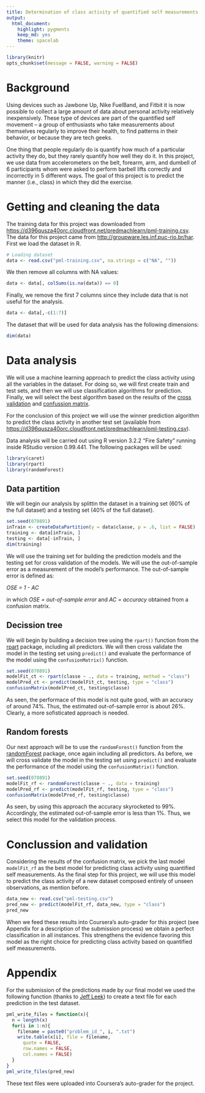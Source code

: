 ```yaml
---
title: Determination of class activity of quantified self measurements using a machine learning approach
output: 
  html_document: 
    highlight: pygments
    keep_md: yes
    theme: spacelab
---
```


 
```r
library(knitr)
opts_chunk$set(message = FALSE, warning = FALSE)
```

# Background
Using devices such as Jawbone Up, Nike FuelBand, and Fitbit it is now possible to collect a large amount of data about personal activity relatively inexpensively. These type of devices are part of the quantified self movement -- a group of enthusiasts who take measurements about themselves regularly to improve their health, to find patterns in their behavior, or because they are tech geeks.

One thing that people regularly do is quantify how much of a particular activity they do, but they rarely quantify how well they do it. In this project, we use data from accelerometers on the belt, forearm, arm, and dumbell of 6 participants whom were asked to perform barbell lifts correctly and incorrectly in 5 different ways. The goal of this project is to predict the manner (i.e., class) in which they did the exercise.

# Getting and cleaning the data 
The training data for this project was downloaded from [https://d396qusza40orc.cloudfront.net/predmachlearn/pml-training.csv](https://d396qusza40orc.cloudfront.net/predmachlearn/pml-training.csv). The data for this project came from [http://groupware.les.inf.puc-rio.br/har](http://groupware.les.inf.puc-rio.br/har). First we load the dataset in R.

```r
# Loading dataset
data <- read.csv("pml-training.csv", na.strings = c("NA", ""))
```

We then remove all columns with NA values:

```r
data <- data[, colSums(is.na(data)) == 0]
```

Finally, we remove the first 7 columns since they include data that is not useful for the analysis.

```r
data <- data[,-c(1:7)]
```

The dataset that will be used for data analysis has the following dimensions:

```r
dim(data)
```

# Data analysis
We will use a machine learning approach to predict the class activity using all the variables in the dataset. For doing so, we will first create train and test sets, and then we will use classification algorithms for prediction. Finally, we will select the best algorithm based on the results of the [cross validation](https://en.wikipedia.org/wiki/Cross-validation_(statistics)) and [confussion matrix](https://en.wikipedia.org/wiki/Confusion_matrix).

For the conclusion of this project we will use the winner prediction algorithm to predict the class activity in another test set (available from [https://d396qusza40orc.cloudfront.net/predmachlearn/pml-testing.csv](https://d396qusza40orc.cloudfront.net/predmachlearn/pml-testing.csv)).

Data analysis will be carried out using R version 3.2.2 "Fire Safety" running inside RStudio version 0.99.441. The following packages will be used:

```r
library(caret)
library(rpart)
library(randomForest)
```

## Data partition
We will begin our analysis by splittin the dataset in a training set (60% of the full dataset) and a testing set (40% of the full dataset).

```r
set.seed(070891)
inTrain <- createDataPartition(y = data$classe, p = .6, list = FALSE)
training <- data[inTrain, ]
testing <- data[-inTrain, ]
dim(training)
```

We will use the training set for building the prediction models and the testing set for cross validation of the models. We will use the out-of-sample error as a measurement of the model's performance. The out-of-sample error is defined as:

*OSE = 1 - AC*

in which *OSE = out-of-sample error* and *AC = accuracy* obtained from a confusion matrix.

## Decission tree
We will begin by building a decision tree using the `rpart()` function from the [rpart](https://cran.r-project.org/web/packages/rpart/index.html) package, including all predictors. We will then cross validate the model in the testing set using `predict()` and evaluate the performance of the model using the `confusionMatrix()` function.

```r
set.seed(070891)
modelFit_ct <- rpart(classe ~ ., data = training, method = "class")
modelPred_ct <- predict(modelFit_ct, testing, type = "class")
confusionMatrix(modelPred_ct, testing$classe)
```

As seen, the performace of this model is not quite good, with an accuracy of around 74%. Thus, the estimated out-of-sample error is about 26%. Clearly, a more sofisticated approach is needed.

## Random forests
Our next approach will be to use the `randomForest()` function from the [randomForest](https://cran.r-project.org/web/packages/randomForest/index.html) package, once again including all predictors. As before, we will cross validate the model in the testing set using `predict()` and evaluate the performance of the model using the `confusionMatrix()` function.

```r
set.seed(070891)
modelFit_rf <- randomForest(classe ~ ., data = training)
modelPred_rf <- predict(modelFit_rf, testing, type = "class")
confusionMatrix(modelPred_rf, testing$classe)
```

As seen, by using this approach the accuracy skyrocketed to 99%. Accordingly, the estimated out-of-sample error is less than 1%. Thus, we select this model for the validation process.

# Conclussion and validation
Considering the results of the confusion matrix, we pick the last model `modelFit_rf` as the best model for predicting class activity using quantified self measurements. As the final step for this project, we will use this model to predict the class activity of a new dataset composed entirely of unseen observations, as mention before.

```r
data_new <- read.csv("pml-testing.csv")
pred_new <- predict(modelFit_rf, data_new, type = "class")
pred_new
```

When we feed these results into Coursera's auto-grader for this project (see Appendix for a description of the submission process) we obtain a perfect classification in all instances. This strengthens the evidence favoring this model as the right choice for predicting class activity based on quantified self measurements.

# Appendix
For the submission of the predictions made by our final model we used the following function (thanks to [Jeff Leek](http://jtleek.com/)) to create a text file for each prediction in the test dataset.

```r
pml_write_files = function(x){
  n = length(x)
  for(i in 1:n){
    filename = paste0("problem_id_", i, ".txt")
    write.table(x[i], file = filename,
      quote = FALSE,
      row.names = FALSE,
      col.names = FALSE)
  }
}
pml_write_files(pred_new)
```

These text files were uploaded into Coursera's auto-grader for the project.

